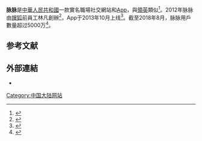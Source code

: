 '''脉脉'''是[[中華人民共和國|中華人民共和國]]一款實名職場社交網站和[[App|App]]，與[[領英|領英]]類似<ref>{{cite news |title=领英中国的本土化从哪下手？职场社交兴起 适配海归人才 |url=https://finance.sina.com.cn/chanjing/gsnews/2021-01-15/doc-ikftpnnx7227840.shtml |publisher=北京商报 |accessdate=2021-01-15 |archive-date=2021-01-21 |archive-url=https://web.archive.org/web/20210121024829/https://finance.sina.com.cn/chanjing/gsnews/2021-01-15/doc-ikftpnnx7227840.shtml |dead-url=no }}</ref>。2012年脉脉由[[搜狐|搜狐]]前員工林凡創辦<ref>{{cite news |title=脉脉完成2亿美元融资，职场社交有“钱”景？ |url=https://www.cbnweek.com/articles/normal/22038 |publisher=第一財經周刊 |accessdate=2021-01-15 |archive-date=2021-01-21 |archive-url=https://web.archive.org/web/20210121025631/https://www.cbnweek.com/articles/normal/22038 |dead-url=no }}</ref>，App于2013年10月上线<ref>{{cite news |title=脉脉宣布完成2亿美元D轮融资 |url=http://wap.stcn.com/article/361053 |publisher=证券时报 |accessdate=2021-01-15 |archive-date=2021-01-21 |archive-url=https://web.archive.org/web/20210121000812/http://wap.stcn.com/article/361053 |dead-url=no }}</ref>。截至2018年8月，脉脉用戶數量超过5000万<ref>{{cite news |title=脉脉宣布完成2亿美元D轮融资 |url=https://m.nbd.com.cn/articles/2018-08-21/1247566.html |publisher=每日經濟新聞 |accessdate=2021-01-15 |archive-date=2021-01-21 |archive-url=https://web.archive.org/web/20210121040139/https://m.nbd.com.cn/articles/2018-08-21/1247566.html |dead-url=no }}</ref>。

==参考文献==
{{reflist}}

== 外部連結 ==
*{{official|https://maimai.cn/}}

[[Category:中国大陆网站|Category:中国大陆网站]]